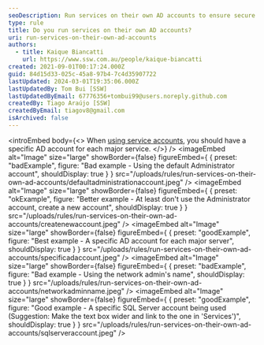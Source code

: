```yaml
---
seoDescription: Run services on their own AD accounts to ensure secure and organized management of your network's identity.
type: rule
title: Do you run services on their own AD accounts?
uri: run-services-on-their-own-ad-accounts
authors:
  - title: Kaique Biancatti
    url: https://www.ssw.com.au/people/kaique-biancatti
created: 2021-09-01T00:17:24.000Z
guid: 84d15d33-025c-45a8-97b4-7c4d35907722
lastUpdated: 2024-03-01T19:35:06.000Z
lastUpdatedBy: Tom Bui [SSW]
lastUpdatedByEmail: 67776356+tombui99@users.noreply.github.com
createdBy: Tiago Araújo [SSW]
createdByEmail: tiagov8@gmail.com
isArchived: false
---
```


<introEmbed
  body={<>
When [using service accounts](/do-you-use-service-accounts), you should have a specific AD account for each major service.
  </>}
/>
<imageEmbed
  alt="Image"
  size="large"
  showBorder={false}
  figureEmbed={ {
    preset: "badExample",
    figure: "Bad example - Using the default Administrator account",
    shouldDisplay: true
  } }
  src="/uploads/rules/run-services-on-their-own-ad-accounts/defaultadministrationaccount.jpeg"
/>
<imageEmbed
  alt="Image"
  size="large"
  showBorder={false}
  figureEmbed={ {
    preset: "okExample",
    figure: "Better example - At least don't use the Administrator account, create a new account",
    shouldDisplay: true
  } }
  src="/uploads/rules/run-services-on-their-own-ad-accounts/createnewaccount.jpeg"
/>
<imageEmbed
  alt="Image"
  size="large"
  showBorder={false}
  figureEmbed={ {
    preset: "goodExample",
    figure: "Best example - A specific AD account for each major server",
    shouldDisplay: true
  } }
  src="/uploads/rules/run-services-on-their-own-ad-accounts/specificadaccount.jpeg"
/>
<imageEmbed
  alt="Image"
  size="large"
  showBorder={false}
  figureEmbed={ {
    preset: "badExample",
    figure: "Bad example - Using the network admin's name",
    shouldDisplay: true
  } }
  src="/uploads/rules/run-services-on-their-own-ad-accounts/networkadminname.jpeg"
/>
<imageEmbed
  alt="Image"
  size="large"
  showBorder={false}
  figureEmbed={ {
    preset: "goodExample",
    figure: "Good example - A specific SQL Server account being used (Suggestion: Make the text box wider and link to the one in 'Services')",
    shouldDisplay: true
  } }
  src="/uploads/rules/run-services-on-their-own-ad-accounts/sqlserveraccount.jpeg"
/>
